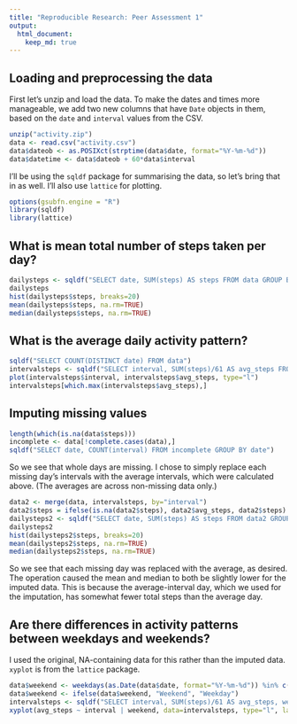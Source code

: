 ```yaml
---
title: "Reproducible Research: Peer Assessment 1"
output: 
  html_document:
    keep_md: true
---
```



## Loading and preprocessing the data

First let's unzip and load the data. To make the dates and times more
manageable, we add two new columns that have `Date` objects in them, based on
the `date` and `interval` values from the CSV.

```r
unzip("activity.zip")
data <- read.csv("activity.csv")
data$dateob <- as.POSIXct(strptime(data$date, format="%Y-%m-%d"))
data$datetime <- data$dateob + 60*data$interval
```

I'll be using the `sqldf` package for summarising the data, so let's bring that in as well. I'll also use `lattice` for plotting.

```r
options(gsubfn.engine = "R")
library(sqldf)
library(lattice)
```


## What is mean total number of steps taken per day?

```r
dailysteps <- sqldf("SELECT date, SUM(steps) AS steps FROM data GROUP BY date")
dailysteps
hist(dailysteps$steps, breaks=20)
mean(dailysteps$steps, na.rm=TRUE)
median(dailysteps$steps, na.rm=TRUE)
```


## What is the average daily activity pattern?

```r
sqldf("SELECT COUNT(DISTINCT date) FROM data")
intervalsteps <- sqldf("SELECT interval, SUM(steps)/61 AS avg_steps FROM data GROUP BY interval")
plot(intervalsteps$interval, intervalsteps$avg_steps, type="l")
intervalsteps[which.max(intervalsteps$avg_steps),]
```


## Imputing missing values

```r
length(which(is.na(data$steps)))
incomplete <- data[!complete.cases(data),]
sqldf("SELECT date, COUNT(interval) FROM incomplete GROUP BY date")
```

So we see that whole days are missing. I chose to simply replace each missing day's intervals with the average intervals, which were calculated above. (The averages are across non-missing data only.)

```r
data2 <- merge(data, intervalsteps, by="interval")
data2$steps = ifelse(is.na(data2$steps), data2$avg_steps, data2$steps)
dailysteps2 <- sqldf("SELECT date, SUM(steps) AS steps FROM data2 GROUP BY date")
dailysteps2
hist(dailysteps2$steps, breaks=20)
mean(dailysteps2$steps, na.rm=TRUE)
median(dailysteps2$steps, na.rm=TRUE)
```

So we see that each missing day was replaced with the average, as desired. The operation caused the mean and median to both be slightly lower for the imputed data. This is because the average-interval day, which we used for the imputation, has somewhat fewer total steps than the average day.


## Are there differences in activity patterns between weekdays and weekends?

I used the original, NA-containing data for this rather than the imputed data. `xyplot` is from the `lattice` package.

```r
data$weekend <- weekdays(as.Date(data$date, format="%Y-%m-%d")) %in% c("Saturday", "Sunday")
data$weekend <- ifelse(data$weekend, "Weekend", "Weekday")
intervalsteps <- sqldf("SELECT interval, SUM(steps)/61 AS avg_steps, weekend FROM data GROUP BY interval, weekend")
xyplot(avg_steps ~ interval | weekend, data=intervalsteps, type="l", layout=c(1,2))
```
